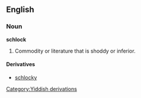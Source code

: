 ==English==
===Noun===
'''schlock'''
# Commodity or literature that is shoddy or inferior.

====Derivatives====
*[[schlocky]]
[[Category:Yiddish derivations]]